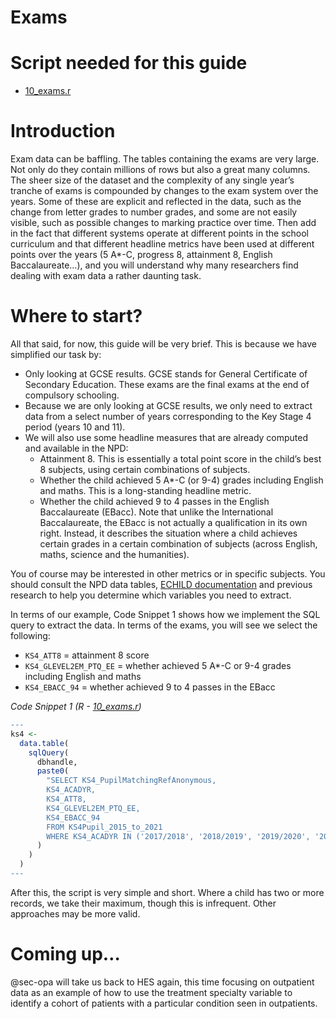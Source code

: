 # Exams {#sec-exam}

# Script needed for this guide

* [10_exams.r](scripts/10_exams.r)

# Introduction

Exam data can be baffling. The tables containing the exams are very large. Not only do they contain millions of rows but also a great many columns. The sheer size of the dataset and the complexity of any single year’s tranche of exams is compounded by changes to the exam system over the years. Some of these are explicit and reflected in the data, such as the change from letter grades to number grades, and some are not easily visible, such as possible changes to marking practice over time. Then add in the fact that different systems operate at different points in the school curriculum and that different headline metrics have been used at different points over the years (5 A*-C, progress 8, attainment 8, English Baccalaureate...), and you will understand why many researchers find dealing with exam data a rather daunting task.

# Where to start?
All that said, for now, this guide will be very brief. This is because we have simplified our task by:

* Only looking at GCSE results. GCSE stands for General Certificate of Secondary Education. These exams are the final exams at the end of compulsory schooling.
* Because we are only looking at GCSE results, we only need to extract data from a select number of years corresponding to the Key Stage 4 period (years 10 and 11).
* We will also use some headline measures that are already computed and available in the NPD:
  + Attainment 8. This is essentially a total point score in the child’s best 8 subjects, using certain combinations of subjects.
  + Whether the child achieved 5 A*-C (or 9-4) grades including English and maths. This is a long-standing headline metric.
  + Whether the child achieved 9 to 4 passes in the English Baccalaureate (EBacc). Note that unlike the International Baccalaureate, the EBacc is not actually a qualification in its own right. Instead, it describes the situation where a child achieves certain grades in a certain combination of subjects (across English, maths, science and the humanities).
  
You of course may be interested in other metrics or in specific subjects. You should consult the NPD data tables, [ECHILD documentation](https://docs.echild.ac.uk){target="_blank"} and previous research to help you determine which variables you need to extract.

In terms of our example, Code Snippet 1 shows how we implement the SQL query to extract the data. In terms of the exams, you will see we select the following:

* `KS4_ATT8` = attainment 8 score
* `KS4_GLEVEL2EM_PTQ_EE` = whether achieved 5 A*-C or 9-4 grades including English and maths
* `KS4_EBACC_94` = whether achieved 9 to 4 passes in the EBacc

*Code Snippet 1 (R - [10_exams.r](scripts/10_exams.r))*
``` r
---
ks4 <-
  data.table(
    sqlQuery(
      dbhandle,
      paste0(
        "SELECT KS4_PupilMatchingRefAnonymous, 
        KS4_ACADYR, 
        KS4_ATT8, 
        KS4_GLEVEL2EM_PTQ_EE, 
        KS4_EBACC_94
        FROM KS4Pupil_2015_to_2021
        WHERE KS4_ACADYR IN ('2017/2018', '2018/2019', '2019/2020', '2020/2021')"
      )
    )
  )
---
```

After this, the script is very simple and short. Where a child has two or more records, we take their maximum, though this is infrequent. Other approaches may be more valid.

# Coming up...

@sec-opa will take us back to HES again, this time focusing on outpatient data as an example of how to use the treatment specialty variable to identify a cohort of patients with a particular condition seen in outpatients.

